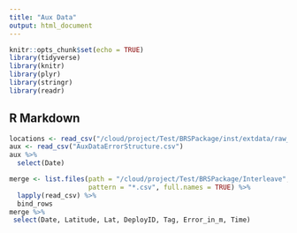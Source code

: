 ```yaml
---
title: "Aux Data"
output: html_document
---
```


```r
knitr::opts_chunk$set(echo = TRUE)
library(tidyverse)
library(knitr)
library(plyr)
library(stringr)
library(readr)
```

## R Markdown

```r
locations <- read_csv("/cloud/project/Test/BRSPackage/inst/extdata/raw_data/All_Locations.csv")
aux <- read_csv("AuxDataErrorStructure.csv")
aux %>%
  select(Date)
```

```r
merge <- list.files(path = "/cloud/project/Test/BRSPackage/Interleave", 
                    pattern = "*.csv", full.names = TRUE) %>%
  lapply(read_csv) %>%
  bind_rows
merge %>%
 select(Date, Latitude, Lat, DeployID, Tag, Error_in_m, Time)
```

